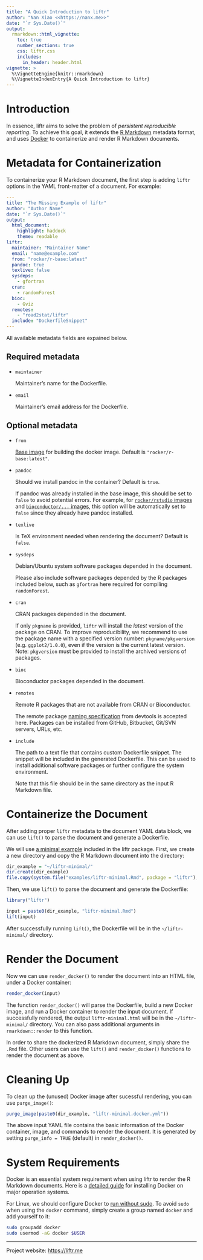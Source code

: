 ```yaml
---
title: "A Quick Introduction to liftr"
author: "Nan Xiao <<https://nanx.me>>"
date: "`r Sys.Date()`"
output:
  rmarkdown::html_vignette:
    toc: true
    number_sections: true
    css: liftr.css
    includes:
      in_header: header.html
vignette: >
  %\VignetteEngine{knitr::rmarkdown}
  %\VignetteIndexEntry{A Quick Introduction to liftr}
---
```


# Introduction

In essence, liftr aims to solve the problem of _persistent reproducible reporting_. To achieve this goal, it extends the [R Markdown](http://rmarkdown.rstudio.com) metadata format, and uses [Docker](https://www.docker.com) to containerize and render R Markdown documents.

# Metadata for Containerization

To containerize your R Markdown document, the first step is adding `liftr` options in the YAML front-matter of a document. For example:

```yaml
---
title: "The Missing Example of liftr"
author: "Author Name"
date: "`r Sys.Date()`"
output:
  html_document:
    highlight: haddock
    theme: readable
liftr:
  maintainer: "Maintainer Name"
  email: "name@example.com"
  from: "rocker/r-base:latest"
  pandoc: true
  texlive: false
  sysdeps:
    - gfortran
  cran:
    - randomForest
  bioc:
    - Gviz
  remotes:
    - "road2stat/liftr"
  include: "DockerfileSnippet"
---
```

All available metadata fields are expained below.

## Required metadata

- `maintainer`

    Maintainer's name for the Dockerfile.

- `email`

    Maintainer's email address for the Dockerfile.

## Optional metadata

- `from`

    [Base image](https://docs.docker.com/reference/builder/#from) for
    building the docker image. Default is `"rocker/r-base:latest"`.

- `pandoc`

    Should we install pandoc in the container? Default is `true`.

    If pandoc was already installed in the base image, this should be
    set to `false` to avoid potential errors. For example, for
    [`rocker/rstudio` images](https://registry.hub.docker.com/u/rocker/rstudio/)
    and [`bioconductor/...` images](https://www.bioconductor.org/help/docker/),
    this option will be automatically set to `false` since they already
    have pandoc installed.

- `texlive`

    Is TeX environment needed when rendering the document? Default is `false`.

- `sysdeps`

    Debian/Ubuntu system software packages depended in the document.

    Please also include software packages depended by the R packages
    included below, such as `gfortran` here required for compiling
    `randomForest`.

- `cran`

    CRAN packages depended in the document.

    If only `pkgname` is provided, `liftr` will install the _latest_
    version of the package on CRAN. To improve reproducibility,
    we recommend to use the package name with a specified version number:
    `pkgname/pkgversion` (e.g. `ggplot2/1.0.0`), even if the version
    is the current latest version. Note: `pkgversion` must be provided
    to install the archived versions of packages.

- `bioc`

    Bioconductor packages depended in the document.

- `remotes`

    Remote R packages that are not available from CRAN or Bioconductor.

    The remote package [naming specification](https://cran.r-project.org/web/packages/devtools/vignettes/dependencies.html)
    from devtools is accepted here. Packages can be installed from GitHub,
    Bitbucket, Git/SVN servers, URLs, etc.

- `include`

    The path to a text file that contains custom Dockerfile snippet.
    The snippet will be included in the generated Dockerfile.
    This can be used to install additional software packages or
    further configure the system environment.

    Note that this file should be in the same directory as the
    input R Markdown file.

# Containerize the Document

After adding proper `liftr` metadata to the document YAML data block, we can use `lift()` to parse the document and generate a Dockerfile.

We will use [a minimal example](https://github.com/road2stat/liftr/blob/master/inst/examples/liftr-minimal.Rmd) included in the liftr package. First, we create a new directory and copy the R Markdown document into the directory:

```r
dir_example = "~/liftr-minimal/"
dir.create(dir_example)
file.copy(system.file("examples/liftr-minimal.Rmd", package = "liftr"), dir_example)
```

Then, we use `lift()` to parse the document and generate the Dockerfile:

```r
library("liftr")

input = paste0(dir_example, "liftr-minimal.Rmd")
lift(input)
```

After successfully running `lift()`, the Dockerfile will be in the `~/liftr-minimal/` directory.

# Render the Document

Now we can use `render_docker()` to render the document into an HTML file, under a Docker container:

```r
render_docker(input)
```

The function `render_docker()` will parse the Dockerfile, build a new Docker image, and run a Docker container to render the input document. If successfully rendered, the output `liftr-minimal.html` will be in the `~/liftr-minimal/` directory. You can also pass additional arguments in `rmarkdown::render` to this function.

In order to share the dockerized R Markdown document, simply share the `.Rmd` file. Other users can use the `lift()` and `render_docker()` functions to render the document as above.

# Cleaning Up

To clean up the (unused) Docker image after sucessful rendering, you can use `purge_image()`:

```r
purge_image(paste0(dir_example, "liftr-minimal.docker.yml"))
```

The above input YAML file contains the basic information of the Docker container, image, and commands to render the document. It is generated by setting `purge_info = TRUE` (default) in `render_docker()`.

# System Requirements

Docker is an essential system requirement when using liftr to render the R Markdown documents. Here is a [detailed guide](https://docs.docker.com/engine/installation/) for installing Docker on major operation systems.

For Linux, we should configure Docker to [run without sudo](https://docs.docker.com/engine/installation/linux/linux-postinstall/). To avoid `sudo` when using the `docker` command, simply create a group named `docker` and add yourself to it:

```bash
sudo groupadd docker
sudo usermod -aG docker $USER
```

<hr>

Project website: [https://liftr.me](https://liftr.me)
